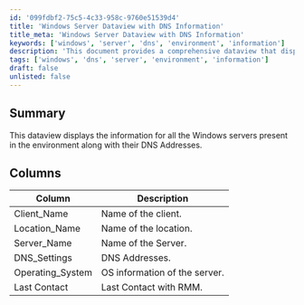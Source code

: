 ```yaml
---
id: '099fdbf2-75c5-4c33-958c-9760e51539d4'
title: 'Windows Server Dataview with DNS Information'
title_meta: 'Windows Server Dataview with DNS Information'
keywords: ['windows', 'server', 'dns', 'environment', 'information']
description: 'This document provides a comprehensive dataview that displays information for all Windows servers in the environment, including their corresponding DNS addresses, client names, locations, operating systems, and last contact details with RMM.'
tags: ['windows', 'dns', 'server', 'environment', 'information']
draft: false
unlisted: false
---
```

## Summary

This dataview displays the information for all the Windows servers present in the environment along with their DNS Addresses.  

## Columns

| Column             | Description                        |
|--------------------|------------------------------------|
| Client_Name        | Name of the client.                |
| Location_Name      | Name of the location.              |
| Server_Name        | Name of the Server.                |
| DNS_Settings       | DNS Addresses.                     |
| Operating_System    | OS information of the server.      |
| Last Contact       | Last Contact with RMM.             |













